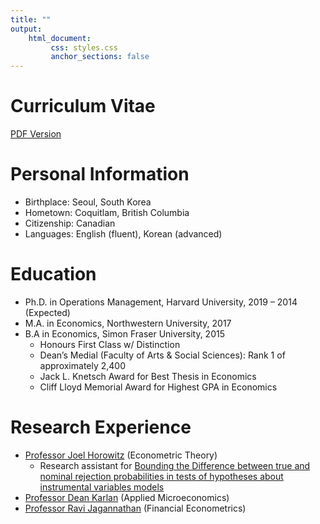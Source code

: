 ```yaml
---
title: ""
output: 
    html_document:
         css: styles.css
         anchor_sections: false
---
```


<!-- Global site tag (gtag.js) - Google Analytics -->
<script async src="https://www.googletagmanager.com/gtag/js?id=UA-165847699-1"></script>
<script>
  window.dataLayer = window.dataLayer || [];
  function gtag(){dataLayer.push(arguments);}
  gtag('js', new Date());

  gtag('config', 'UA-165847699-1');
</script>


<link rel="stylesheet" href="styles.css" type="text/css">

# Curriculum Vitae

[PDF Version](https://calebkwon.com/calebkwon_2021.pdf)

# Personal Information

- Birthplace: Seoul, South Korea
- Hometown: Coquitlam, British Columbia 
- Citizenship: Canadian
- Languages: English (fluent), Korean (advanced)

# Education

- Ph.D. in Operations Management, Harvard University, 2019 -- 2014 (Expected)
- M.A. in Economics, Northwestern University, 2017 
- B.A in Economics, Simon Fraser University, 2015
  * Honours First Class w/ Distinction
  * Dean's Medial (Faculty of Arts & Social Sciences): Rank 1 of approximately 2,400
  * Jack L. Knetsch Award for Best Thesis in Economics
  * Cliff Lloyd Memorial Award for Highest GPA in Economics
  
# Research Experience

- [Professor Joel Horowitz](https://sites.northwestern.edu/jlh951/) (Econometric Theory)
  * Research assistant for [Bounding the Difference between true and nominal rejection probabilities in tests of hypotheses about instrumental variables models](https://www.sciencedirect.com/science/article/pii/S0304407620303353)
- [Professor Dean Karlan](http://deankarlan.com/) (Applied Microeconomics)
- [Professor Ravi Jagannathan](https://www.kellogg.northwestern.edu/faculty/jagannathan/htm/) (Financial Econometrics)

